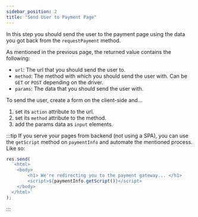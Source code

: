 ```yaml
---
sidebar_position: 2
title: "Send User to Payment Page"
---
```


In this step you should send the user to the payment page using the data you got back from the `requestPayment` method.

As mentioned in the previous page, the returned value contains the following:

- `url`: The url that you should send the user to.
- `method`: The method with which you should send the user with. Can be `GET` or `POST` depending on the driver.
- `params`: The data that you should send the user with.

To send the user, create a form on the client-side and...

1. set its `action` attribute to the url.
2. set its `method` attribute to the method.
3. add the params data as `input` elements.

:::tip
If you serve your pages from backend (not using a SPA), you can use the `getScript` method on `paymentInfo` and automate the mentioned process. Like so:

```js
res.send(
  `<html>
    <body>
        <h1> We're redirecting you to the payment gateway... </h1>
        <script>${paymentInfo.getScript()}</script>
    </body>
  </html>`
);
```

:::
